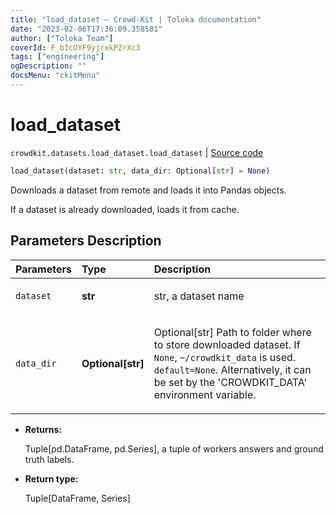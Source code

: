 ```yaml
---
title: "load_dataset — Crowd-Kit | Toloka documentation"
date: "2023-02-06T17:36:09.358581"
author: ["Toloka Team"]
coverId: F_bIcOYF9yjrxkPZrXc3
tags: ["engineering"]
ogDescription: ""
docsMenu: "ckitMenu"
---
```


# load_dataset
`crowdkit.datasets.load_dataset.load_dataset` | [Source code](https://github.com/Toloka/crowd-kit/blob/v1.2.0/crowdkit/datasets/load_dataset.py#L12)

```python
load_dataset(dataset: str, data_dir: Optional[str] = None)
```

Downloads a dataset from remote and loads it into Pandas objects.

If a dataset is already downloaded, loads it from cache.

## Parameters Description

| Parameters | Type | Description |
| :----------| :----| :-----------|
`dataset`|**str**|<p>str, a dataset name</p>
`data_dir`|**Optional\[str\]**|<p>Optional[str] Path to folder where to store downloaded dataset. If `None`, `~/crowdkit_data` is used. `default=None`. Alternatively, it can be set by the &#x27;CROWDKIT_DATA&#x27; environment variable.</p>

* **Returns:**

  Tuple[pd.DataFrame, pd.Series], a tuple of workers answers and ground truth labels.

* **Return type:**

  Tuple\[DataFrame, Series\]